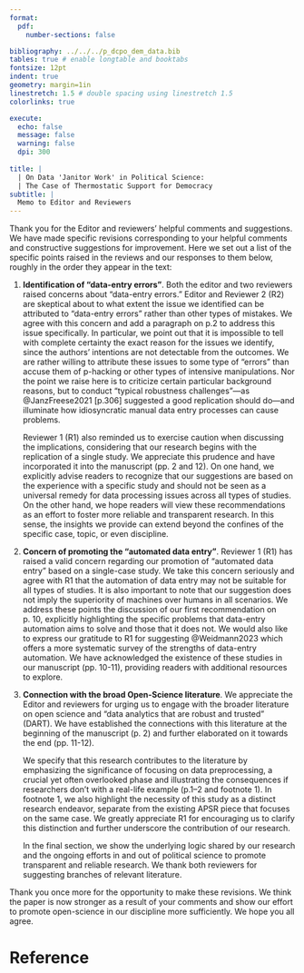 ```yaml
---
format:
  pdf:
    number-sections: false

bibliography: ../../../p_dcpo_dem_data.bib
tables: true # enable longtable and booktabs
fontsize: 12pt
indent: true
geometry: margin=1in
linestretch: 1.5 # double spacing using linestretch 1.5
colorlinks: true

execute:
  echo: false
  message: false
  warning: false
  dpi: 300
    
title: |
  | On Data 'Janitor Work' in Political Science:
  | The Case of Thermostatic Support for Democracy
subtitle: |
  Memo to Editor and Reviewers
---
```


Thank you for the Editor and reviewers' helpful comments and suggestions.
We have made specific revisions corresponding to your helpful comments and constructive suggestions for improvement.
Here we set out a list of the specific points raised in the reviews and our responses to them below, roughly in the order they appear in the text:

1. **Identification of "data-entry errors"**.
	Both the editor and two reviewers raised concerns about "data-entry errors."
	Editor and Reviewer 2 (R2) are skeptical about to what extent the issue we identified can be attributed to "data-entry errors" rather than other types of mistakes.
	We agree with this concern and add a paragraph on p.2 to address this issue specifically. 
	In particular, we point out that it is impossible to tell with complete certainty the exact reason for the issues we identify, since the authors' intentions are not detectable from the outcomes. 
	We are rather willing to attribute these issues to some type of "errors" than accuse them of p-hacking or other types of intensive manipulations. 
	Nor the point we raise here is to criticize certain particular background reasons, but to conduct "typical robustness challenges"---as @JanzFreese2021[p.306] suggested a good replication should do---and illuminate how idiosyncratic manual data entry processes can cause problems.
	
	Reviewer 1 (R1) also reminded us to exercise caution when discussing the implications, considering that our research begins with the replication of a single study. 
	We appreciate this prudence and have incorporated it into the manuscript (pp. 2 and 12). 
	On one hand, we explicitly advise readers to recognize that our suggestions are based on the experience with a specific study and should not be seen as a universal remedy for data processing issues across all types of studies. 
	On the other hand, we hope readers will view these recommendations as an effort to foster more reliable and transparent research. 
	In this sense, the insights we provide can extend beyond the confines of the specific case, topic, or even discipline.

1. **Concern of promoting the "automated data entry"**.
	Reviewer 1 (R1) has raised a valid concern regarding our promotion of "automated data entry" based on a single-case study. 
	We take this concern seriously and agree with R1 that the automation of data entry may not be suitable for all types of studies. 
	It is also important to note that our suggestion does not imply the superiority of machines over humans in all scenarios. 
	We address these points the discussion of our first recommendation on p. 10, explicitly highlighting the specific problems that data-entry automation aims to solve and those that it does not.
	We would also like to express our gratitude to R1 for suggesting @Weidmann2023 which offers a more systematic survey of the strengths of data-entry automation. 
	We have acknowledged the existence of these studies in our manuscript (pp. 10-11), providing readers with additional resources to explore.
	

1. **Connection with the broad Open-Science literature**.
	We appreciate the Editor and reviewers for urging us to engage with the broader literature on open science and "data analytics that are robust and trusted" (DART).
	We have established the connections with this literature at the beginning of the manuscript (p. 2) and further elaborated on it towards the end (pp. 11-12).
	
	We specify that this research contributes to the literature by emphasizing the significance of focusing on data preprocessing, a crucial yet often overlooked phase and illustrating the consequences if researchers don't with a real-life example (p.1--2 and footnote 1).
	In footnote 1, we also highlight the necessity of this study as a distinct research endeavor, separate from the existing APSR piece that focuses on the same case. 
	We greatly appreciate R1 for encouraging us to clarify this distinction and further underscore the contribution of our research.
	
	In the final section, we show the underlying logic shared by our research and the ongoing efforts in and out of political science to promote transparent and reliable research.
	We thank both reviewers for suggesting branches of relevant literature.

Thank you once more for the opportunity to make these revisions.
We think the paper is now stronger as a result of your comments and show our effort to promote open-science in our discipline more sufficiently.
We hope you all agree.


# Reference {-}
